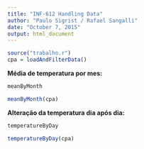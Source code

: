 ```yaml
---
title: "INF-612 Handling Data"
author: "Paulo Sigrist / Rafael Sangalli"
date: "October 7, 2015"
output: html_document
---
```



```r
source("trabalho.r")
cpa = loadAndFilterData()
```

**Média de temperatura por mes:**

```r
meanByMonth
```

```r
meanByMonth(cpa)
```


**Alteração da temperatura dia após dia:**

```r
temperatureByDay
```

```r
temperatureByDay(cpa)
```
